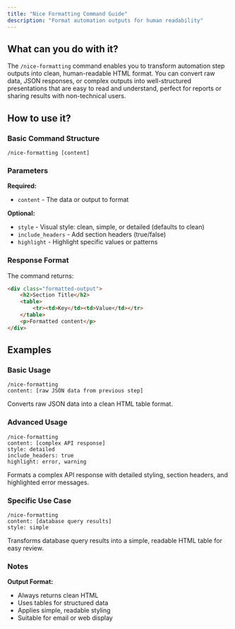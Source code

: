```yaml
---
title: "Nice Formatting Command Guide"
description: "Format automation outputs for human readability"
---
```


## What can you do with it?

The `/nice-formatting` command enables you to transform automation step outputs into clean, human-readable HTML format. You can convert raw data, JSON responses, or complex outputs into well-structured presentations that are easy to read and understand, perfect for reports or sharing results with non-technical users.

## How to use it?

### Basic Command Structure
```
/nice-formatting [content]
```

### Parameters

**Required:**

- `content` - The data or output to format

**Optional:**

- `style` - Visual style: clean, simple, or detailed (defaults to clean)
- `include_headers` - Add section headers (true/false)
- `highlight` - Highlight specific values or patterns

### Response Format

The command returns:
```html
<div class="formatted-output">
    <h2>Section Title</h2>
    <table>
        <tr><td>Key</td><td>Value</td></tr>
    </table>
    <p>Formatted content</p>
</div>
```

## Examples

### Basic Usage
```
/nice-formatting
content: [raw JSON data from previous step]
```
Converts raw JSON data into a clean HTML table format.

### Advanced Usage
```
/nice-formatting
content: [complex API response]
style: detailed
include_headers: true
highlight: error, warning
```
Formats a complex API response with detailed styling, section headers, and highlighted error messages.

### Specific Use Case
```
/nice-formatting
content: [database query results]
style: simple
```
Transforms database query results into a simple, readable HTML table for easy review.

### Notes

**Output Format:**
- Always returns clean HTML
- Uses tables for structured data
- Applies simple, readable styling
- Suitable for email or web display 